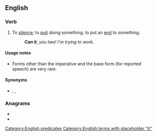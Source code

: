 {{also|canit}}
==English==

===Verb===
{{en-verb|cans it|canning it|canned it}}

# {{lb|en|idiomatic|imperative}} To [[silence]]; to [[quit]] doing something; to put an [[end]] to something.
#: '''''Can it''', you two! I'm trying to work.''

====Usage notes====
* Forms other than the imperative and the base form (for reported speech) are very rare.

====Synonyms====
* {{l|en|put a sock in it}}, {{l|en|shut it}}, {{l|en|shut up}}

===Anagrams===
* {{l|en|actin}}
* {{l|en|antic}}

[[Category:English predicates]]
[[Category:English terms with placeholder "it"]]